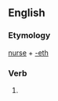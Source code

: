 ==English==

===Etymology===
[[nurse]] + [[-eth]]

===Verb===
{{infl|en|verb form}}

# {{archaic third-person singular of|nurse}}